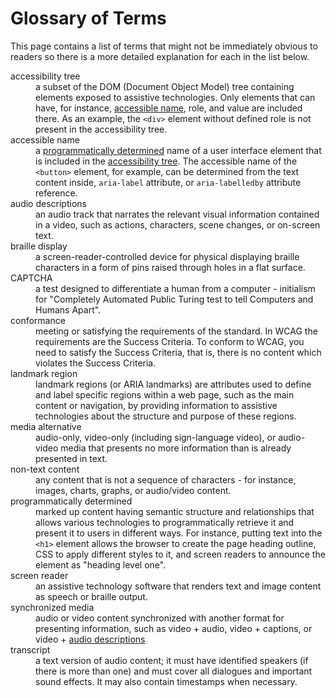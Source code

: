 # Glossary of Terms

This page contains a list of terms that might not be immediately obvious to readers so there is a more detailed explanation for each in the list below.

<dl>
  <dt id="accessibility-tree">accessibility tree</dt>
  <dd>a subset of the DOM (Document Object Model) tree containing elements exposed to assistive technologies. Only elements that can have, for instance, <a href="#accessible-name">accessible name</a>, role, and value are included there. As an example, the <code>&lt;div&gt;</code> element without defined role is not present in the accessibility tree.</dd>

  <dt id="accessible-name">accessible name</dt>
  <dd>a <a href="#programmatically-determined">programmatically determined</a> name of a user interface element that is included in the <a href="#accessibility-tree">accessibility tree</a>. The accessible name of the <code>&lt;button&gt;</code> element, for example, can be determined from the text content inside, <code>aria-label</code> attribute, or <code>aria-labelledby</code> attribute reference.</dd>

  <dt id="audio-descriptions">audio descriptions</dt>
  <dd>an audio track that narrates the relevant visual information contained in a video, such as actions, characters, scene changes, or on-screen text.</dd>

  <dt id="braille-display">braille display</dt>
  <dd>a screen-reader-controlled device for physical displaying braille characters in a form of pins raised through holes in a flat surface.</dd>

  <dt id="captcha">CAPTCHA</dt>
  <dd>a test designed to differentiate a human from a computer - initialism for "Completely Automated Public Turing test to tell Computers and Humans Apart".</dd>

  <dt id="conformance">conformance</dt>
  <dd>meeting or satisfying the requirements of the standard. In WCAG the requirements are the Success Criteria. To conform to WCAG, you need to satisfy the Success Criteria, that is, there is no content which violates the Success Criteria.</dd>

  <dt id="landmark-region">landmark region</dt>
  <dd>landmark regions (or ARIA landmarks) are attributes used to define and label specific regions within a web page, such as the main content or navigation, by providing information to assistive technologies about the structure and purpose of these regions.</dd>

  <dt id="media-alternative">media alternative</dt>
  <dd>audio-only, video-only (including sign-language video), or audio-video media that presents no more information than is already presented in text.</dd>

  <dt id="non-text-content">non-text content</dt>
  <dd>any content that is not a sequence of characters - for instance, images, charts, graphs, or audio/video content.</dd>

  <dt id="programmatically-determined">programmatically determined</dt>
  <dd>marked up content having semantic structure and relationships that allows various technologies to programmatically retrieve it and present it to users in different ways. For instance, putting text into the <code>&lt;h1&gt;</code> element allows the browser to create the page heading outline, CSS to apply different styles to it, and screen readers to announce the element as "heading level one".</dd>

  <dt id="screen-reader">screen reader</dt>
  <dd>an assistive technology software that renders text and image content as speech or braille output.</dd>

  <dt id="synchronized-media">synchronized media</dt>
  <dd>audio or video content synchronized with another format for presenting information, such as video + audio, video + captions, or video + <a href="#audio-descriptions">audio descriptions</a></dd>

  <dt id="transcript">transcript</dt>
  <dd>a text version of audio content; it must have identified speakers (if there is more than one) and must cover all dialogues and important sound effects. It may also contain timestamps when necessary.</dd>
</dl>